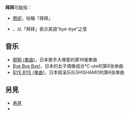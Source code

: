 {{Wiktionary|拜拜|掰掰|bye-bye}}
'''拜拜'''可能指：
*[[祭祀|祭祀]]，俗稱「拜拜」
*{{tsl|zh-yue|講拜拜|告別}}，以「拜拜」表示英語“bye-bye”之意

==音乐==
*[[掰掰_(單曲)|掰掰 (單曲)]]，日本歌手大塚愛的第19張單曲
*[[Bye_Bye_Bye!|Bye Bye Bye!]]，日本的女子偶像组合℃-ute的第8张单曲
*[[BYE_BYE_(单曲)|BYE BYE (单曲)]]，日本摇滚乐队SHISHAMO的第6张单曲

== 另見 ==
* [[再見|再見]]
* {{tsl|en|Goodbye}}

{{disambig|B|Cat=二字消歧义}}